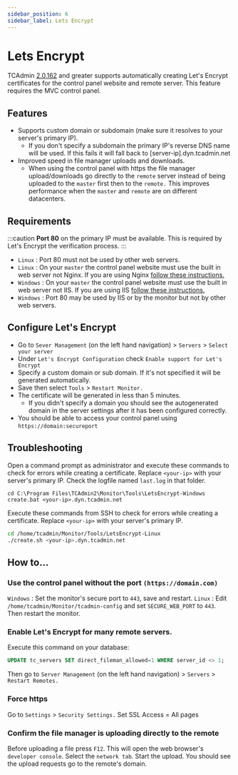 ```yaml
---
sidebar_position: 6
sidebar_label: Lets Encrypt
---
```



# Lets Encrypt

TCAdmin [2.0.162](https://community.tcadmin.com/topic/11567-tcadmin-20162-now-available-stable-with-some-beta-features/) and greater supports automatically creating Let's Encrypt certificates for the control panel website and remote server. This feature requires the MVC control panel.

## Features

- Supports custom domain or subdomain (make sure it resolves to your server's primary IP).
  - If you don't specify a subdomain the primary IP's reverse DNS name will be used. If this fails it will fall back to [server-ip].dyn.tcadmin.net
- Improved speed in file manager uploads and downloads.
  - When using the control panel with https the file manager upload/downloads go directly to the `remote` server instead of being uploaded to the `master` first then to the `remote.` This improves performance when the `master` and `remote` are on different datacenters.

## Requirements

:::caution
**Port 80** on the primary IP must be available. This is required by Let's Encrypt the verification process.
:::

- `Linux` : Port 80 must not be used by other web servers.
- `Linux` : On your `master` the control panel website must use the built in web server not Nginx. If you are using Nginx [follow these instructions.](/customizations/web-server-configurations/setting-up-nginx#configure-the-website-to-allow-secure-connections)
- `Windows` : On your `master` the control panel website must use the built in web server not IIS. If you are using IIS [follow these instructions.](/customizations/web-server-configurations/setting-up-iis#lets-encrpyt-install-recommended)
- `Windows` : Port 80 may be used by IIS or by the monitor but not by other web servers.

## Configure Let's Encrypt

- Go to `Sever Management` (on the left hand navigation) > `Servers` > `Select your server`
- Under `Let's Encrypt Configuration` check `Enable support for Let's Encrypt`
- Specify a custom domain or sub domain. If it's not specified it will be generated automatically.
- Save then select `Tools` > `Restart Monitor.`
- The certificate will be generated in less than 5 minutes.
  - If you didn't specify a domain you should see the autogenerated domain in the server settings after it has been configured correctly.
- You should be able to access your control panel using `https://domain:secureport`

## Troubleshooting

<Tabs>
  <TabItem value="windows" label="Windows">

  Open a command prompt as administrator and execute these commands to check for errors while creating a certificate. Replace `<your-ip>` with your server's primary IP. Check the logfile named `last.log` in that folder.
  
  ```
  cd C:\Program Files\TCAdmin2\Monitor\Tools\LetsEncrypt-Windows
  create.bat <your-ip>.dyn.tcadmin.net
  ```

  </TabItem>
    <TabItem value="linux" label="Linux">

  Execute these commands from SSH to check for errors while creating a certificate. Replace `<your-ip>` with your server's primary IP.

  ```bash
  cd /home/tcadmin/Monitor/Tools/LetsEncrypt-Linux
  ./create.sh <your-ip>.dyn.tcadmin.net
  ```
  </TabItem>
</Tabs>

## How to...

### Use the control panel without the port `(https://domain.com)`

`Windows` : Set the monitor's secure port to `443`, save and restart.
`Linux` : Edit `/home/tcadmin/Monitor/tcadmin-config` and set `SECURE_WEB_PORT` to `443`. Then restart the monitor.

### Enable Let's Encrypt for many remote servers.

Execute this command on your database:

```sql
UPDATE tc_servers SET direct_fileman_allowed=1 WHERE server_id <> 1;
```

Then go to `Server Management` (on the left hand navigation) > `Servers` > `Restart Remotes.`

### Force https

Go to `Settings` > `Security Settings.` Set SSL Access = All pages

### Confirm the file manager is uploading directly to the remote

Before uploading a file press `F12`. This will open the web browser's `developer console`. Select the `network tab`. Start the upload. You should see the upload requests go to the remote's domain.